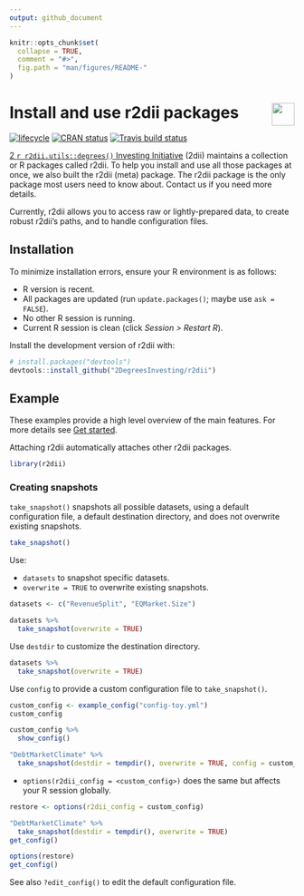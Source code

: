 ```yaml
---
output: github_document 
---
```

<!-- README.md is generated from README.Rmd. Please edit that file -->

```r
knitr::opts_chunk$set(
  collapse = TRUE,
  comment = "#>",
  fig.path = "man/figures/README-"
)
```

# <img src="https://i.imgur.com/3jITMq8.png" align="right" height=40 /> Install and use r2dii packages

<!-- badges: start -->
[![lifecycle](https://img.shields.io/badge/lifecycle-experimental-orange.svg)](https://www.tidyverse.org/lifecycle/#experimental)
[![CRAN status](https://www.r-pkg.org/badges/version/r2dii)](https://CRAN.R-project.org/package=r2dii)
[![Travis build status](https://travis-ci.org/2DegreesInvesting/r2dii.svg?branch=master)](https://travis-ci.org/2DegreesInvesting/r2dii)
<!-- badges: end -->

[2 `r r2dii.utils::degrees()` Investing Initiative](https://2degrees-investing.org/) (2dii) maintains a collection or R packages called r2dii. To help you install and use all those packages at once, we also built the r2dii (meta) package. The r2dii package is the only package most users need to know about. Contact us if you need more details.

Currently, r2dii allows you to access raw or lightly-prepared data, to create robust r2dii's paths, and to handle configuration files.

## Installation

To minimize installation errors, ensure your R environment is as follows:

* R version is recent.
* All packages are updated (run `update.packages()`; maybe use `ask = FALSE`).
* No other R session is running.
* Current R session is clean (click *Session \> Restart R*).

Install the development version of r2dii with:

```r
# install.packages("devtools")
devtools::install_github("2DegreesInvesting/r2dii")
```

## Example

These examples provide a high level overview of the main features. For more details see [Get started](articles/r2dii.html).

Attaching r2dii automatically attaches other r2dii packages.

```r
library(r2dii)
```

### Creating snapshots

`take_snapshot()` snapshots all possible datasets, using a default configuration file, a default destination directory, and does not overwrite existing snapshots.

```r
take_snapshot()
```

Use:

* `datasets` to snapshot specific datasets.
* `overwrite = TRUE` to overwrite existing snapshots.

```r
datasets <- c("RevenueSplit", "EQMarket.Size")

datasets %>% 
  take_snapshot(overwrite = TRUE)
```

Use `destdir` to customize the destination directory.

```r
datasets %>% 
  take_snapshot(overwrite = TRUE)
```

Use `config` to provide a custom configuration file to `take_snapshot()`.

```r
custom_config <- example_config("config-toy.yml")
custom_config

custom_config %>% 
  show_config()

"DebtMarketClimate" %>% 
  take_snapshot(destdir = tempdir(), overwrite = TRUE, config = custom_config)
```

* `options(r2dii_config = <custom_config>)` does the same but affects your R session globally.

```r
restore <- options(r2dii_config = custom_config)

"DebtMarketClimate" %>% 
  take_snapshot(destdir = tempdir(), overwrite = TRUE)
get_config()

options(restore)
get_config()
```

See also `?edit_config()` to edit the default configuration file.
